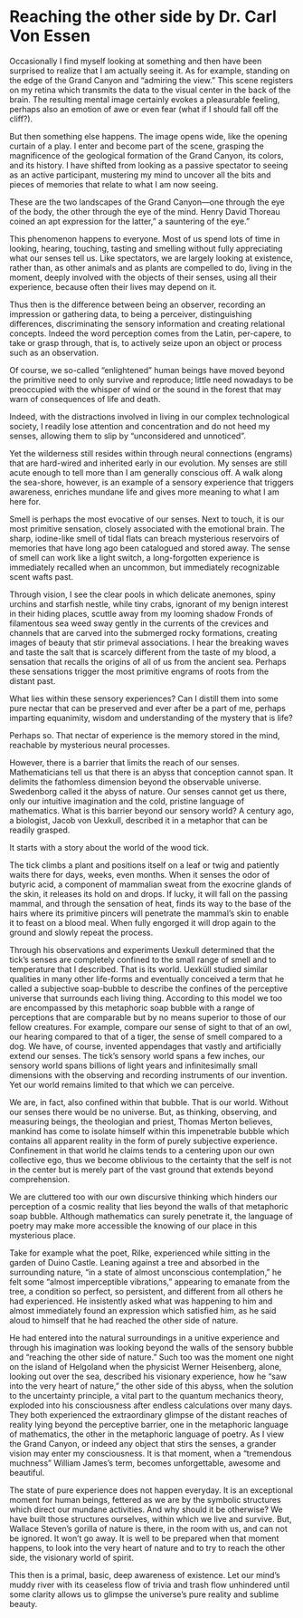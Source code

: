 # Reaching the other side by Dr. Carl Von Essen {-}

Occasionally I find myself looking at something and then have been surprised to realize that I am actually seeing it. As for example, standing on the edge of the Grand Canyon and “admiring the view.” This scene registers on my retina which transmits the data to the visual center in the back of the brain. The resulting mental image certainly evokes a pleasurable feeling, perhaps also an emotion of awe or even fear (what if I should fall off the cliff?). 

But then something else happens. The image opens wide, like the opening curtain of a play. I enter and become part of the scene, grasping the magnificence of the geological formation of the Grand Canyon, its colors, and its history. I have shifted from looking as a passive spectator to seeing as an active participant, mustering my mind to uncover all the bits and pieces of memories that relate to what I am now seeing.

These are the two landscapes of the Grand Canyon—one through the eye of the body, the other through the eye of the mind.  Henry David Thoreau coined an apt expression for the latter,” a sauntering of the eye.”  

This phenomenon happens to everyone. Most of us spend lots of time in looking, hearing, touching, tasting and smelling without fully appreciating what our senses tell us. Like spectators, we are largely looking at existence, rather than, as other animals and as plants are compelled to do, living in the moment, deeply involved with the objects of their senses, using all their experience, because often their lives may depend on it. 

Thus then is the difference between being an observer, recording an impression or gathering data, to being a perceiver, distinguishing differences, discriminating the sensory information and creating relational concepts. Indeed the word perception comes from the Latin, per-capere, to take or grasp through, that is, to actively seize upon an object or process such as an observation.

Of course, we so-called “enlightened” human beings have moved beyond the primitive need to only survive and reproduce; little need nowadays to be preoccupied with the whisper of wind or the sound in the forest that may warn of consequences of life and death. 

Indeed, with the distractions involved in living in our complex technological society, I readily lose attention and concentration and do not heed my senses, allowing them to slip by “unconsidered and unnoticed”.

Yet the wilderness still resides within through neural connections (engrams) that are hard-wired and inherited early in our evolution. My senses are still acute enough to tell more than I am generally conscious off.
A walk along the sea-shore, however, is an example of a sensory experience that triggers awareness, enriches mundane life and gives more meaning to what I am here for.

Smell is perhaps the most evocative of our senses. Next to touch, it is our most primitive sensation, closely associated with the emotional brain. The sharp, iodine-like smell of tidal flats can breach mysterious reservoirs of memories that have long ago been catalogued and stored away. The sense of smell can work like a light switch, a long-forgotten experience is immediately recalled when an uncommon, but immediately recognizable scent wafts past. 

Through vision, I see the clear pools in which delicate anemones, spiny urchins and starfish nestle, while tiny crabs, ignorant of my benign interest in their hiding places, scuttle away from my looming shadow Fronds of filamentous sea weed sway gently in the currents of the crevices and channels that are carved into the submerged rocky formations, creating images of beauty that stir primeval associations.
I hear the breaking waves and taste the salt that is scarcely different from the taste of my blood, a sensation that recalls the origins of all of us from the ancient sea.  Perhaps these sensations trigger the most primitive engrams of roots from the distant past. 

What lies within these sensory experiences? Can I distill them into some pure nectar that can be preserved and ever after be a part of me, perhaps imparting equanimity, wisdom and understanding of the mystery that is life?

Perhaps so. That nectar of experience is the memory stored in the mind, reachable by mysterious neural processes.

However, there is a barrier that limits the reach of our senses. Mathematicians tell us that there is an abyss that conception cannot span. It delimits the fathomless dimension beyond the observable universe. Swedenborg called it the abyss of nature. Our senses cannot get us there, only our intuitive imagination and the cold, pristine language of mathematics. What is this barrier beyond our sensory world?
A century ago, a biologist, Jacob von Uexkull, described it in a metaphor that can be readily grasped.

It starts with a story about the world of the wood tick. 

The tick climbs a plant and positions itself on a leaf or twig and patiently waits there for days, weeks, even months. When it senses the odor of butyric acid, a component of mammalian sweat from the exocrine glands of the skin, it releases its hold on and drops. If lucky, it will fall on the passing mammal, and through the sensation of heat, finds its way to the base of the hairs where its primitive pincers will penetrate the mammal’s skin to enable it to feast on a blood meal. When fully engorged it will drop again to the ground and slowly repeat the process. 

Through his observations and experiments Uexkull determined that the tick’s senses are completely confined to the small range of smell and to temperature that I described. That is its world. Uexküll studied similar qualities in many other life-forms and eventually conceived a term that he called a subjective soap-bubble to describe the confines of the perceptive universe that surrounds each living thing. According to this model we too are encompassed by this metaphoric soap bubble with a range of perceptions that are comparable but by no means superior to those of our fellow creatures. For example, compare our sense of sight to that of an owl, our hearing compared to that of a tiger, the sense of smell compared to a dog. We have, of course, invented appendages that vastly and artificially extend our senses. The tick’s sensory world spans a few inches, our sensory world spans billions of light years and infinitesimally small dimensions with the observing and recording instruments of our invention. Yet our world remains limited to that which we can perceive.

We are, in fact, also confined within that bubble. That is our world. Without our senses there would be no universe. But, as thinking, observing, and measuring beings, the theologian and priest, Thomas Merton believes, mankind has come to isolate himself within this impenetrable bubble which contains all apparent reality in the form of purely subjective experience. Confinement in that world he claims tends to a centering upon our own collective ego, thus we become oblivious to the certainty that the self is not in the center but is merely part of the vast ground that extends beyond comprehension.

We are cluttered too with our own discursive thinking which hinders our perception of a cosmic reality that lies beyond the walls of that metaphoric soap bubble. Although mathematics can surely penetrate it, the language of poetry may make more accessible the knowing of our place in this mysterious place.

Take for example what the poet, Rilke, experienced while sitting in the garden of Duino Castle.  Leaning against a tree and absorbed in the surrounding nature, “in a state of almost unconscious contemplation,” he felt some “almost imperceptible vibrations,” appearing to emanate from the tree, a condition so perfect, so persistent, and different from all others he had experienced. He insistently asked what was happening to him and almost immediately found an expression which satisfied him, as he said aloud to himself that he had reached the other side of nature.

 He had entered into the natural surroundings in a unitive experience and through his imagination was looking beyond the walls of the sensory bubble and “reaching the other side of nature.”
Such too was the moment one night on the island of Helgoland when the physicist Werner Heisenberg, alone, looking out over the sea, described his visionary experience, how he “saw into the very heart of nature,” the other side of this abyss, when the solution to the uncertainty principle, a vital part to the quantum mechanics theory, exploded into his consciousness after endless calculations over many days.
They both experienced the extraordinary glimpse of the distant reaches of reality lying beyond the perceptive barrier, one in the metaphoric language of mathematics, the other in the metaphoric language of poetry.
As I view the Grand Canyon, or indeed any object that stirs the senses, a grander vision may enter my consciousness. It is that moment, when a “tremendous muchness” William James’s term, becomes unforgettable, awesome and beautiful.  

The state of pure experience does not happen everyday. It is an exceptional moment for human beings, fettered as we are by the symbolic structures which direct our mundane activities. And why should it be otherwise? We have built those structures ourselves, within which we live and survive. But, Wallace Steven’s gorilla of nature is there, in the room with us, and can not be ignored. It won’t go away. It is well to be prepared when that moment happens, to look into the very heart of nature and to try to reach the other side, the visionary world of spirit.

This then is a primal, basic, deep awareness of existence. Let our mind’s muddy river with its ceaseless flow of trivia and trash flow unhindered until some clarity allows us to glimpse the universe’s pure reality and sublime beauty.
